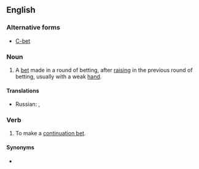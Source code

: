 ==English==

===Alternative forms===
* [[C-bet]] {{qualifier|slang}}

===Noun===
{{en-noun|head=[[continuation]] [[bet]]}}

# {{context|poker|lang=en}} A [[bet]] made in a round of betting, after [[raise#Verb|raising]] in the previous round of betting, usually with a weak [[hand#Noun|hand]].

====Translations====
{{trans-top}}
{{trans-mid}}
* Russian: {{t+|ru|контбет|m|sc=Cyrl}}, {{t+|ru|продолженная ставка|f|sc=Cyrl}}
{{trans-bottom}}

===Verb===
{{en-verb|head=[[continuation]] [[bet]]|continuation bets|continuation betting|continuation bet}}

# {{context|poker|lang=en}} To make a [[#Noun|continuation bet]].

====Synonyms====
* {{sense|to make such a bet}} {{l|en|continue}}